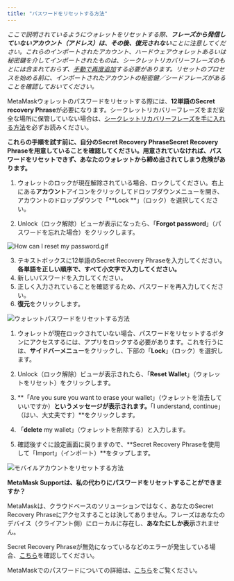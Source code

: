 ```yaml
---
title: "パスワードをリセットする方法"
---
```



_ここで説明されているようにウォレットをリセットする際、**フレーズから発信していないアカウント（アドレス）は、その後、復元されない**ことに注意してください。これらのインポートされたアカウント、ハードウェアウォレットあるいは秘密鍵を介してインポートされたものは、シークレットリカバリーフレーズのもとには含まれておらず、[手動で再度追加](/managing-my-wallet/accounts-and-addresses/how-to-add-missing-accounts-after-restoring-with-secret-recovery-phrase)する必要があります。リセットのプロセスを始める前に、インポートされたアカウントの秘密鍵／シードフレーズがあることを確認しておいてください。_

MetaMaskウォレットのパスワードをリセットする際には、**12単語のSecret recovery Phrase**が必要になります。シークレットリカバリーフレーズをまだ安全な場所に保管していない場合は、[シークレットリカバリーフレーズを手に入れる方法](/privacy-and-security/how-to-reveal-your-secret-recovery-phrase)を必ずお読みください。

**これらの手順を試す前に、自分のSecret Recovery PhraseSecret Recovery Phraseを用意していることを確認してください。用意されていなければ、パスワードをリセットできず、あなたのウォレットから締め出されてしまう危険があります。**

<Tabs>

<TabItem value="Extension" label="Extension">

1. ウォレットのロックが現在解除されている場合、ロックしてください。右上にある**アカウント**アイコンをクリックしてドロップダウンメニューを開き、アカウントのドロップダウンで「**Lock **」（ロック）を選択してください。

2. Unlock（ロック解除）ビューが表示になったら、「**Forgot password**」（パスワードを忘れた場合）をクリックします。

<div class="center-container">
  <div class="img-medium">
    <img
      src={
        require("../../../../../../img/i18n/legacy/How_can_I_reset_my_password.gif")
          .default
      }
      alt="How can I reset my password.gif"
    />
  </div>
</div>

3. テキストボックスに12単語のSecret Recovery Phraseを入力してください。**各単語を正しい順序で、すべて小文字で入力してください。**
4. 新しいパスワードを入力してください。
5. 正しく入力されていることを確認するため、パスワードを再入力してください。
6. **復元**をクリックします。

<div class="center-container">
  <div class="img-large">
    <img
      src={
        require("../../../../../../img/i18n/legacy/How_to_reset_wallet_2.1_password.png")
          .default
      }
      alt="ウォレットパスワードをリセットする方法"
    />
  </div>
</div>

</TabItem>

<TabItem value="Mobile" label="Mobile">

1. ウォレットが現在ロックされていない場合、パスワードをリセットするボタンにアクセスするには、アプリをロックする必要があります。これを行うには、**サイドバーメニュー**をクリックし、下部の「**Lock**」（ロック）を選択します。

2. Unlock（ロック解除）ビューが表示されたら、「**Reset Wallet**」（ウォレットをリセット）をクリックします。

3. **「Are you sure you want to erase your wallet」（ウォレットを消去していいですか）**というメッセージが表示されます。**「I understand, continue」（はい、大丈夫です）**をクリックします。

4. 「**delete** my wallet」（ウォレットを削除する）と入力します。

5. 確認後すぐに設定画面に戻りますので、**Secret Recovery Phraseを使用して「Import」（インポート）**をタップします。

<div class="center-container">
  <div class="img-medium">
    <img
      src={
        require("../../../../../../img/i18n/legacy/How_to_reset_your_account_mobile.gif")
          .default
      }
      alt="モバイルアカウントをリセットする方法"
    />
  </div>
</div>

</TabItem>

</Tabs>

**MetaMask Supportは、私の代わりにパスワードをリセットすることができますか？**

MetaMaskは、クラウドベースのソリューションではなく、あなたのSecret Recovery Phraseにアクセスすることは決してありません。フレーズはあなたのデバイス（クライアント側）にローカルに存在し、**あなたにしか表示**されません。

Secret Recovery Phraseが無効になっているなどのエラーが発生している場合、[こちら](/privacy-and-security/how-to-fix-invalid-seed-phrase-error-invalid-secret-recovery-phrase)を確認してください。

MetaMaskでのパスワードについての詳細は、[こちら](/privacy-and-security/passwords-and-metamask)をご覧ください。
